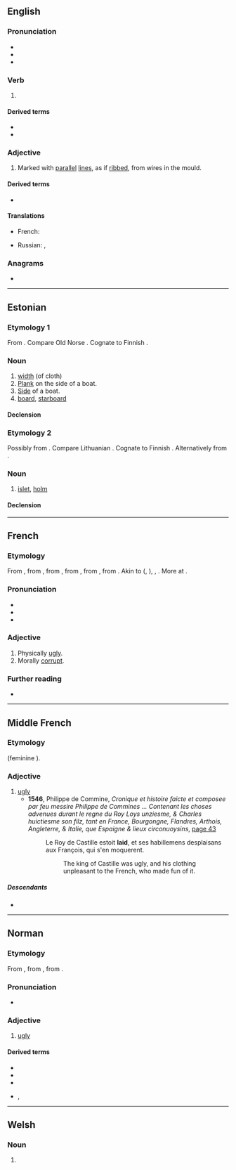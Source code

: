 {{also|läid}}
==English==

===Pronunciation===
* {{IPA|/leɪd/|lang=en}}
* {{audio|en-us-laid.ogg|Audio (US)|lang=en}}
* {{rhymes|eɪd|lang=en}}

===Verb===
{{head|en|verb form}}

# {{en-past of|lay}}

====Derived terms====
* {{l|en|get laid}}
* {{l|en|laid rope}}

===Adjective===
{{en-adj|-}}

# {{lb|en|of paper}} Marked with [[parallel]] [[line]]s, as if [[ribbed]], from wires in the mould.

====Derived terms====
* {{l|en|creamlaid}}

====Translations====
{{trans-top|of paper: ribbed with wires}}
* French: {{t+|fr|vergé}}
{{trans-mid}}
* Russian: {{t|ru|линованная|f}}, {{t|ru|разлинованная|f}}
{{trans-bottom}}

===Anagrams===
* {{anagrams|en|Dail|Dali|Dial|dali|dial|dial.}}

----

==Estonian==

===Etymology 1===
From {{etyl|gem-pro|et}} {{m|gem-pro|*laidō}}. Compare Old Norse {{m|non|leið}}. Cognate to Finnish {{m|fi|laita}}.

===Noun===
{{et-noun|laia|laida}}

# [[width]] (of cloth)
# [[plank|Plank]] on the side of a boat.
# [[side|Side]] of a boat.
# [[board]], [[starboard]]

====Declension====
{{et-decl-leib|laid|lai|a}}
{{et-decl-riik|laid|lai|u}}

===Etymology 2===
Possibly from {{etyl|bat-pro|et}} {{m|ine-bsl-pro|*slaid-}}. Compare Lithuanian {{m|lv|šlaitas||hillside}}. Cognate to Finnish {{m|fi|laito}}. Alternatively from {{etyl|gem-pro|et}} {{m|gem-pro|*laidō}}.

===Noun===
{{et-noun|laiu|laidu}}

# [[islet]], [[holm]]

====Declension====
{{et-decl-riik|laid|lai|u}}

----

==French==

===Etymology===
From {{etyl|frm|fr}} {{m|frm|laid||hideous, ugly}}, from {{etyl|fro|fr}} {{m|fro|lait|laid, leid|unpleasant, horrible, odious}}, from {{der|fr|VL.|*laitus||unpleasant, ugly}}, from {{etyl|frk|fr}} {{m|frk|*laith||unpleasant, obstinate, odious}}, from {{etyl|gem-pro|fr}} {{m|gem-pro|*laiþaz||sorrowful, unpleasant}}, from {{etyl|ine-pro|fr}} {{m|ine-pro|*leyt-||unpleasant}}. Akin to {{cog|goh|leid||unpleasant, odious}} ({{cog|de|leid||unfortunate}}, {{m|de|Leid||grief}}), {{cog|non|leiþr||odious}}, {{cog|ang|lāþ||unpleasant, odious}}. More at {{l|en|loath}}.

===Pronunciation===
* {{fr-IPA}}
* {{audio|Fr-laid.ogg|audio|lang=fr}}
* {{homophones|lai|laie|lait|lang=fr}}

===Adjective===
{{fr-adj}}

# Physically [[ugly]].
# Morally [[corrupt]].

===Further reading===
* {{R:TLFi}}

----

==Middle French==

===Etymology===
{{etyl|fro|frm}} {{m|fro|lait}} (feminine {{m|fro|laide}}).

===Adjective===
{{frm-adj}}

# [[ugly]]
#* '''1546''', Philippe de Commine, ''Cronique et histoire faicte et composee par feu messire Philippe de Commines ... Contenant les choses advenues durant le regne du Roy Loys unziesme, & Charles huictiesme son filz, tant en France, Bourgongne, Flandres, Arthois, Angleterre, & Italie, que Espaigne & lieux circonuoysins'', [http://books.google.fr/books?id=H6hJAAAAcAAJ&pg=RA2-PA43&dq=laid+estoit&hl=en&sa=X&ei=LrMeVNOgD4Xj7Qby3YH4Cw&ved=0CDEQ6AEwAg#v=onepage&q=laid%20estoit&f=false page 43]
#*: Le Roy de Castille estoit '''laid''', et ses habillemens desplaisans aux François, qui s'en moquerent.
#*:: The king of Castille was ugly, and his clothing unpleasant to the French, who made fun of it.

=====Descendants=====
* {{desc|fr|laid}}

----

==Norman==

===Etymology===
From {{etyl|fro|nrf}} {{m|fro|lait|laid, leid|unpleasant, horrible, odious}}, from {{etyl|gem-pro|nrf}} {{m|gem-pro|*laiþaz||sorrowful, unpleasant}}, from {{etyl|ine-pro|nrf}} {{m|ine-pro|*leyt-||unpleasant}}.

===Pronunciation===
* {{audio|Jer-laid.ogg|Audio (Jersey)|lang=nrf}}

===Adjective===
{{nrf-adj|f=laie}}

# {{lb|nrf|Jersey}} [[ugly]]
#: {{ux|nrf|Bouonne femme n'est janmais '''laie'''.|inline=1|A nice woman is never '''ugly'''.}}
#: {{ux|nrf|Janmais vaque n'a trouvé san vieau '''laid'''.|inline=1|A cow never found her calf '''ugly'''.}}

====Derived terms====
* {{l|nrf|laid coumme lé péché du Dînmanche||ugly as sin|lit=ugly as a Sunday sin}}
* {{l|nrf|laidi||become ugly, turn ugly}}
* {{l|nrf|laidi|s'laidi|get ugly, turn ugly}}
* {{l|nrf|laiduthe}}, {{l|nrf|laideune||ugly character, good-for-nothing}}

----

==Welsh==

===Noun===
{{head|cy|mutated noun}}

# {{soft mutation of|llaid|lang=cy}}